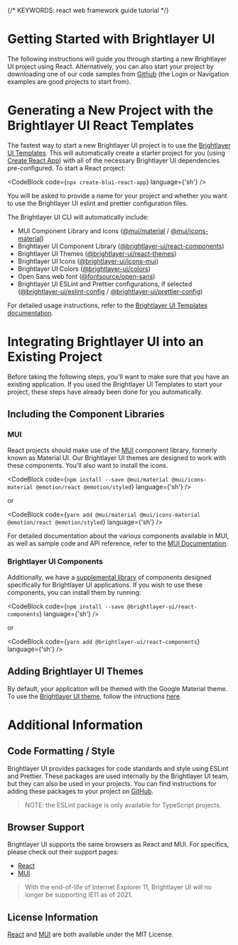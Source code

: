 
{/* KEYWORDS: react web framework guide tutorial */}

# Getting Started with Brightlayer UI

The following instructions will guide you through starting a new Brightlayer UI project using React. Alternatively, you can also start your project by downloading one of our code samples from [Github](https://github.com/etn-ccis?q=blui) (the Login or Navigation examples are good projects to start from).

# Generating a New Project with the Brightlayer UI React Templates

The fastest way to start a new Brightlayer UI project is to use the [Brightlayer UI Templates](https://brightlayer-ui.github.io/development/templates). This will automatically create a starter project for you (using [Create React App](https://github.com/facebookincubator/create-react-app)) with all of the necessary Brightlayer UI dependencies pre-configured. To start a React project:

<CodeBlock code={`npx create-blui-react-app`} language={'sh'} />

You will be asked to provide a name for your project and whether you want to use the Brightlayer UI eslint and prettier configuration files.

The Brightlayer UI CLI will automatically include:

- MUI Component Library and Icons ([@mui/material](https://www.npmjs.com/package/@mui/material) / [@mui/icons-material](https://www.npmjs.com/package/@mui/icons-material))
- Brightlayer UI Component Library ([@brightlayer-ui/react-components](https://www.npmjs.com/package/@brightlayer-ui/react-components))
- Brightlayer UI Themes ([@brightlayer-ui/react-themes](https://www.npmjs.com/package/@brightlayer-ui/react-themes))
- Brightlayer UI Icons ([@brightlayer-ui/icons-mui](https://www.npmjs.com/package/@brightlayer-ui/icons-mui))
- Brightlayer UI Colors ([@brightlayer-ui/colors](https://www.npmjs.com/package/@brightlayer-ui/colors))
- Open Sans web font ([@fontsource/open-sans](https://www.npmjs.com/package/@fontsource/open-sans))
- Brightlayer UI ESLint and Prettier configurations, if selected ([@brightlayer-ui/eslint-config](https://www.npmjs.com/package/@brightlayer-ui/eslint-config) / [@brightlayer-ui/prettier-config](https://www.npmjs.com/package/@brightlayer-ui/prettier-config))

For detailed usage instructions, refer to the [Brightlayer UI Templates documentation](https://github.com/etn-ccis/blui-react-cli-templates/blob/master/README.md).

<Divider />

# Integrating Brightlayer UI into an Existing Project

Before taking the following steps, you'll want to make sure that you have an existing application. If you used the Brightlayer UI Templates to start your project, these steps have already been done for you automatically.

## Including the Component Libraries

### MUI

React projects should make use of the [MUI](https://mui.com/) component library, formerly known as Material UI. Our Brightlayer UI themes are designed to work with these components. You'll also want to install the icons.

<CodeBlock
    code={`npm install --save @mui/material @mui/icons-material @emotion/react @emotion/styled`}
    language={'sh'}
/>

or

<CodeBlock code={`yarn add @mui/material @mui/icons-material @emotion/react @emotion/styled`} language={'sh'} />

For detailed documentation about the various components available in MUI, as well as sample code and API reference, refer to the [MUI Documentation](https://mui.com/).

### Brightlayer UI Components

Additionally, we have a [supplemental library](/components/component-catalog) of components designed specifically for Brightlayer UI applications. If you wish to use these components, you can install them by running:

<CodeBlock code={`npm install --save @brightlayer-ui/react-components`} language={'sh'} />

or

<CodeBlock code={`yarn add @brightlayer-ui/react-components`} language={'sh'} />

## Adding Brightlayer UI Themes

By default, your application will be themed with the Google Material theme. To use the [Brightlayer UI theme](https://www.npmjs.com/package/@brightlayer-ui/react-themes), follow the intructions [here](/themes/overview).

<Divider />

# Additional Information

## Code Formatting / Style

Brightlayer UI provides packages for code standards and style using ESLint and Prettier. These packages are used internally by the Brightlayer UI team, but they can also be used in your projects. You can find instructions for adding these packages to your project on [GitHub](https://github.com/etn-ccis/blui-code-standards).

> NOTE: the ESLint package is only available for TypeScript projects.

## Browser Support

Brightlayer UI supports the same browsers as React and MUI. For specifics, please check out their support pages:

- [React](https://facebook.github.io/create-react-app/docs/supported-browsers-features)
- [MUI](https://mui.com/material-ui/getting-started/supported-platforms/)

> With the end-of-life of Internet Explorer 11, Brightlayer UI will no longer be supporting IE11 as of 2021.

## License Information

[React](https://github.com/facebook/react/blob/master/LICENSE) and [MUI](https://github.com/mui-org/material-ui/blob/master/LICENSE) are both available under the MIT License.
